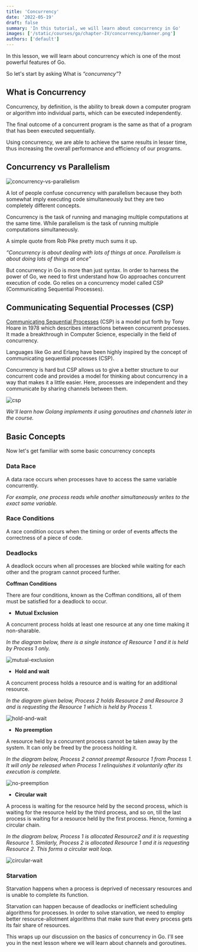 ```yaml
---
title: 'Concurrency'
date: '2022-05-19'
draft: false
summary: 'In this tutorial, we will learn about concurrency in Go'
images: ['/static/courses/go/chapter-IV/concurrency/banner.png']
authors: ['default']
---
```


In this lesson, we will learn about concurrency which is one of the most powerful features of Go.

So let's start by asking What is _“concurrency”_?

## What is Concurrency

Concurrency, by definition, is the ability to break down a computer program or algorithm into individual parts, which can be executed independently.

The final outcome of a concurrent program is the same as that of a program that has been executed sequentially.

Using concurrency, we are able to achieve the same results in lesser time, thus increasing the overall performance and efficiency of our programs.

## Concurrency vs Parallelism

![concurrency-vs-parallelism](/static/courses/go/chapter-IV/concurrency/concurrency-vs-parallelism.png)

A lot of people confuse concurrency with parallelism because they both somewhat imply executing code simultaneously but they are two completely different concepts.

Concurrency is the task of running and managing multiple computations at the same time. While parallelism is the task of running multiple computations simultaneously.

A simple quote from Rob Pike pretty much sums it up.

_“Concurrency is about dealing with lots of things at once. Parallelism is about doing lots of things at once”_

But concurrency in Go is more than just syntax. In order to harness the power of Go, we need to first understand how Go approaches concurrent execution of code. Go relies on a concurrency model called CSP (Communicating Sequential Processes).

## Communicating Sequential Processes (CSP)

[Communicating Sequential Processes](https://dl.acm.org/doi/10.1145/359576.359585) (CSP) is a model put forth by Tony Hoare in 1978 which describes interactions between concurrent processes. It made a breakthrough in Computer Science, especially in the field of concurrency.

Languages like Go and Erlang have been highly inspired by the concept of communicating sequential processes (CSP).

Concurrency is hard but CSP allows us to give a better structure to our concurrent code and provides a model for thinking about concurrency in a way that makes it a little easier. Here, processes are independent and they communicate by sharing channels between them.

![csp](/static/courses/go/chapter-IV/concurrency/csp.png)

_We'll learn how Golang implements it using goroutines and channels later in the course._

## Basic Concepts

Now let's get familiar with some basic concurrency concepts

### Data Race

A data race occurs when processes have to access the same variable concur­rently.

_For example, one process reads while another simultaneously writes to the exact same variable._

### Race Conditions

A race condition occurs when the timing or order of events affects the correctness of a piece of code.

### Deadlocks

A deadlock occurs when all processes are blocked while waiting for each other and the program cannot proceed further.

**Coffman Conditions**

There are four conditions, known as the Coffman conditions, all of them must be satisfied for a deadlock to occur.

- **Mutual Exclusion**

A concurrent process holds at least one resource at any one time making it non-sharable.

_In the diagram below, there is a single instance of Resource 1 and it is held by Process 1 only._

![mutual-exclusion](/static/courses/go/chapter-IV/concurrency/mutual-exclusion.png)

- **Hold and wait**

A concurrent process holds a resource and is waiting for an additional resource.

_In the diagram given below, Process 2 holds Resource 2 and Resource 3 and is requesting the Resource 1 which is held by Process 1._

![hold-and-wait](/static/courses/go/chapter-IV/concurrency/hold-and-wait.png)

- **No preemption**

A resource held by a concurrent process cannot be taken away by the system. It can only be freed by the process holding it.

_In the diagram below, Process 2 cannot preempt Resource 1 from Process 1. It will only be released when Process 1 relinquishes it voluntarily after its execution is complete._

![no-preemption](/static/courses/go/chapter-IV/concurrency/no-preemption.png)

- **Circular wait**

A process is waiting for the resource held by the second process, which is waiting for the resource held by the third process, and so on, till the last process is waiting for a resource held by the first process. Hence, forming a circular chain.

_In the diagram below, Process 1 is allocated Resource2 and it is requesting Resource 1. Similarly, Process 2 is allocated Resource 1 and it is requesting Resource 2. This forms a circular wait loop._

![circular-wait](/static/courses/go/chapter-IV/concurrency/circular-wait.png)

### Starvation

Starvation happens when a process is deprived of necessary resources and is unable to complete its function.

Starvation can happen because of deadlocks or inefficient scheduling algorithms for processes. In order to solve starvation, we need to employ better resource-allotment algorithms that make sure that every process gets its fair share of resources.

This wraps up our discussion on the basics of concurrency in Go. I'll see you in the next lesson where we will learn about channels and goroutines.
